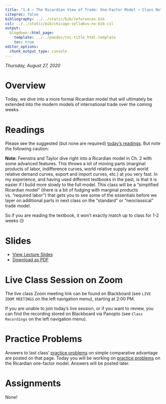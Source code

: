 ```yaml
---
title: "1.4 — The Ricardian View of Trade: One-Factor Model — Class Notes"
citeproc: false
bibliography: ../../static/bib/references.bib
csl: ../../static/bib/chicago-syllabus-no-bib.csl
output:
  blogdown::html_page:
    template: ../../pandoc/toc-title_html.template
    toc: true
editor_options: 
  chunk_output_type: console
---
```


*Thursday, August 27, 2020*

# Overview

Today, we dive into a more formal Ricardian model that will ultimately be extended into the modern models of international trade over the coming weeks.

# Readings

Please see the suggested (but none are required) [today's readings](/reading/1.4-reading). But note the following caution:

**Note:** Feenstra and Taylor dive right into a Ricardian model in Ch. 2 with some advanced features. This throws a lot of moving parts (marginal products of labor, indifference curves, world relative supply and world relative demand curves, export and import curves, etc.) at you very fast. In my experience, and having used different textbooks in the past, is that it is easier if I build more slowly to the full model. This class will be a “simplified Ricardian model” (there is a bit of fudging with marginal products vs. “required labor”) that gets you to see some of the essentials before we layer on additional parts in next class on the “standard” or “neoclassical” trade model. 

So if you are reading the textbook, it won't exactly match up to class for 1-2 weeks 😕

# Slides

- [<i class="fas fa-chalkboard-teacher"></i> View Lecture Slides](/slides/1.4-slides.html)
- [<i class="fas fa-file-pdf"></i> Download as PDF](/slides/1.4-slides.pdf)

# Live Class Session on Zoom

The live class <i class="fas fa-video"></i> Zoom meeting link can be found on Blackboard (see `LIVE ZOOM MEETINGS` on the left navigation menu), starting at 2:00 PM.

If you are unable to join today's live session, or if you want to review, you can find the recording stored on Blackboard via Panopto (see `Class Recordings` on the left navigation menu).

# Practice Problems

Answers to last class’ [practice problems](/practice/1.3-practice) on simple comparative advantage are posted on that page. Today you will be working on [practice problems](/practice/1.4-practice) on the Ricardian one-factor model. Answers will be posted later.

# Assignments

None!